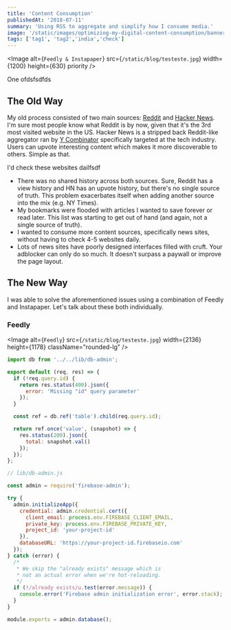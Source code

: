 ```yaml
---
title: 'Content Consumption'
publishedAt: '2018-07-11'
summary: 'Using RSS to aggregate and simplify how I consume media.'
image: '/static/images/optimizing-my-digital-content-consumption/banner.png'
tags: ['tag1', 'tag2','india','check']
---
```


<Image
  alt={`Feedly & Instapaper`}
  src={`/static/blog/testeste.jpg`}
  width={1200}
  height={630}
  priority
/>

One ofdsfsdfds
## The Old Way

My old process consisted of two main sources: [Reddit](https://www.reddit.com/) and [Hacker News](https://news.ycombinator.com/). I'm sure most people know what Reddit is by now, given that it's the 3rd most visited website in the US. Hacker News is a stripped back Reddit-like aggregator ran by [Y Combinator](http://www.ycombinator.com/) specifically targeted at the tech industry. Users can upvote interesting content which makes it more discoverable to others. Simple as that.

I'd check these websites dailfsdf
- There was no shared history across both sources. Sure, Reddit has a view history and HN has an upvote history, but there's no single source of truth. This problem exacerbates itself when adding another source into the mix (e.g. NY Times).
- My bookmarks were flooded with articles I wanted to save forever or read later. This list was starting to get out of hand (and again, not a single source of truth).
- I wanted to consume more content sources, specifically news sites, without having to check 4-5 websites daily.
- Lots of news sites have poorly designed interfaces filled with cruft. Your adblocker can only do so much. It doesn't surpass a paywall or improve the page layout.

## The New Way

I was able to solve the aforementioned issues using a combination of Feedly and Instapaper. Let's talk about these both individually.

### Feedly

<Image
  alt={`Feedly`}
  src={`/static/blog/testeste.jpg`}
  width={2136}
  height={1178}
  className="rounded-lg"
/>


```js
import db from '../../lib/db-admin';

export default (req, res) => {
  if (!req.query.id) {
    return res.status(400).json({
      error: 'Missing "id" query parameter'
    });
  }

  const ref = db.ref('table').child(req.query.id);

  return ref.once('value', (snapshot) => {
    res.status(200).json({
      total: snapshot.val()
    });
  });
};
```

```js
// lib/db-admin.js

const admin = require('firebase-admin');

try {
  admin.initializeApp({
    credential: admin.credential.cert({
      client_email: process.env.FIREBASE_CLIENT_EMAIL,
      private_key: process.env.FIREBASE_PRIVATE_KEY,
      project_id: 'your-project-id'
    }),
    databaseURL: 'https://your-project-id.firebaseio.com'
  });
} catch (error) {
  /*
   * We skip the "already exists" message which is
   * not an actual error when we're hot-reloading.
   */
  if (!/already exists/u.test(error.message)) {
    console.error('Firebase admin initialization error', error.stack);
  }
}

module.exports = admin.database();
```

